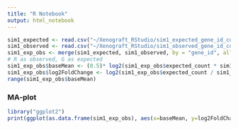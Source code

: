 ```yaml
---
title: "R Notebook"
output: html_notebook
---
```



```r
sim1_expected <- read.csv("~/Xenograft_RStudio/sim1_expected_gene_id_count.csv")
sim1_observed <- read.csv("~/Xenograft_RStudio/sim1_observed_gene_id_count.csv")
sim1_exp_obs <- merge(sim1_expected, sim1_observed, by = "gene_id", all.x = T)
# R as observed, G as expected
sim1_exp_obs$baseMean <- (0.5)* log2(sim1_exp_obs$expected_count * sim1_exp_obs$count) # A
sim1_exp_obs$log2FoldChange <- log2(sim1_exp_obs$expected_count / sim1_exp_obs$count) # M
range(sim1_exp_obs$baseMean)
```

### MA-plot
```r
library("ggplot2")
print(ggplot(as.data.frame(sim1_exp_obs), aes(x=baseMean, y=log2FoldChange)) + geom_point(size = 1.5, alpha = 1/5) + theme_classic() + geom_hline(yintercept=0, colour="blue3", linetype="dashed") + stat_smooth(se = FALSE, method = "loess", color = "red3") + theme_classic()+ scale_x_continuous(limits=c(0, 20)))

```